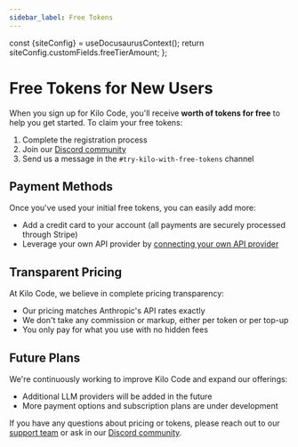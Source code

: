 ```yaml
---
sidebar_label: Free Tokens
---
```



  const {siteConfig} = useDocusaurusContext();
  return siteConfig.customFields.freeTierAmount;
};

# Free Tokens for New Users

When you sign up for Kilo Code, you'll receive **<FreeTierAmount /> worth of tokens for free** to help you get started. To claim your free tokens:

1. Complete the registration process
2. Join our <a href={DISCORD_URL} target='_blank'>Discord community</a>
3. Send us a message in the `#try-kilo-with-free-tokens` channel

## Payment Methods

Once you've used your initial free tokens, you can easily add more:

- Add a credit card to your account (all payments are securely processed through Stripe)
- Leverage your own API provider by [connecting your own API provider](/getting-started/connecting-api-provider.md)

## Transparent Pricing

At Kilo Code, we believe in complete pricing transparency:

- Our pricing matches Anthropic's API rates exactly
- We don't take any commission or markup, either per token or per top-up
- You only pay for what you use with no hidden fees

## Future Plans

We're continuously working to improve Kilo Code and expand our offerings:

- Additional LLM providers will be added in the future
- More payment options and subscription plans are under development

If you have any questions about pricing or tokens, please reach out to our [support team](mailto:hi@kilocode.ai) or ask in our <a href={DISCORD_URL} target='_blank'>Discord community</a>.